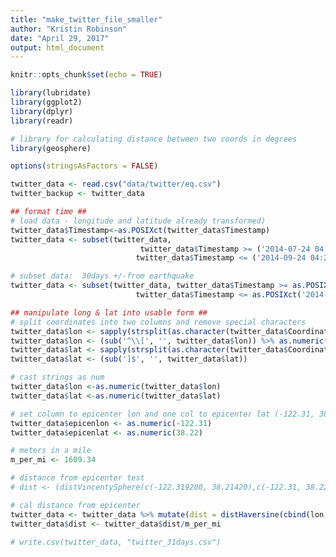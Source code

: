 ---
title: "make_twitter_file_smaller"
author: "Kristin Robinson"
date: "April 29, 2017"
output: html_document
---

```{r setup, include=FALSE}
knitr::opts_chunk$set(echo = TRUE)

library(lubridate)
library(ggplot2)
library(dplyr)
library(readr)

# library for calculating distance between two coords in degrees
library(geosphere)

options(stringsAsFactors = FALSE)

```

```{r}
twitter_data <- read.csv("data/twitter/eq.csv")
twitter_backup <- twitter_data
```


```{r formt-twitter-data}
## format time ##
# load data - longitude and latitude already transformed)
twitter_data$Timestamp<-as.POSIXct(twitter_data$Timestamp)
twitter_data <- subset(twitter_data, 
                             twitter_data$Timestamp >= ('2014-07-24 04:20:00') &
                            twitter_data$Timestamp <= ('2014-09-24 04:29:59') )

# subset data:  30days +/-from earthquake
twitter_data <- subset(twitter_data, twitter_data$Timestamp >= as.POSIXct('2014-08-23 0:00:00') &
                            twitter_data$Timestamp <= as.POSIXct('2014-09-24 12:59:59') )

## manipulate long & lat into usable form ##
# split coordinates into two columns and remove special characters
twitter_data$lon <- sapply(strsplit(as.character(twitter_data$Coordinates),','), "[", 1) 
twitter_data$lon <- (sub('^\\[', '', twitter_data$lon)) %>% as.numeric(twitter_data$lon)
twitter_data$lat <- sapply(strsplit(as.character(twitter_data$Coordinates),','), "[", 2)
twitter_data$lat <- (sub(']$', '', twitter_data$lat))

# cast strings as num
twitter_data$lon <-as.numeric(twitter_data$lon)
twitter_data$lat <-as.numeric(twitter_data$lat)

# set column to epicenter lon and one col to epicenter lat (-122.31, 38.22)
twitter_data$epicenlon <- as.numeric(-122.31)
twitter_data$epicenlat <- as.numeric(38.22)

# meters in a mile
m_per_mi <- 1609.34

# distance from epicenter test
# dist <- (distVincentySphere(c(-122.319200, 38.21420),c(-122.31, 38.22)))/m_per_mi

# cal distance from epicenter
twitter_data <- twitter_data %>% mutate(dist = distHaversine(cbind(lon, lat), cbind(epicenlon, epicenlat)))
twitter_data$dist <- twitter_data$dist/m_per_mi

# write.csv(twitter_data, "twitter_31days.csv")
```
